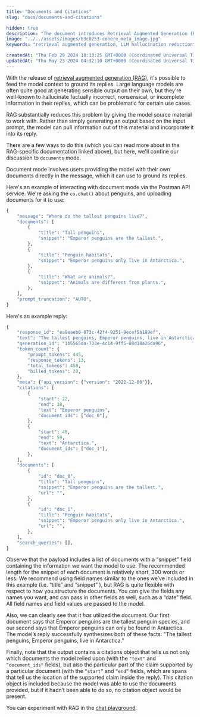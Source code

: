 ```yaml
---
title: "Documents and Citations"
slug: "docs/documents-and-citations"

hidden: true 
description: "The document introduces Retrieval Augmented Generation (RAG) as a method to improve language model responses by providing source material for context. It explains how RAG works in 'documents' mode, where users can upload documents for the model to use in generating replies."
image: "../../assets/images/b3c8253-cohere_meta_image.jpg"  
keywords: "retrieval augmented generation, LLM hallucination reduction"

createdAt: "Thu Feb 29 2024 18:13:25 GMT+0000 (Coordinated Universal Time)"
updatedAt: "Thu May 23 2024 04:32:10 GMT+0000 (Coordinated Universal Time)"
---
```

With the release of [retrieval augmented generation (RAG)](/docs/retrieval-augmented-generation-rag), it's possible to feed the model context to ground its replies. Large language models are often quite good at generating sensible output on their own, but they're well-known to hallucinate factually incorrect, nonsensical, or incomplete information in their replies, which can be problematic for certain use cases.

RAG substantially reduces this problem by giving the model source material to work with. Rather than simply generating an output based on the input prompt, the model can pull information out of this material and incorporate it into its reply.

There are a few ways to do this (which you can read more about in the RAG-specific documentation linked above), but here, we'll confine our discussion to `documents` mode. 

Document mode involves users providing the model with their own documents directly in the message, which it can use to ground its replies.

Here's an example of interacting with document mode via the Postman API service. We're asking the `co.chat()` about penguins, and uploading documents for it to use:

```python PYTHON
{
    "message": "Where do the tallest penguins live?",
    "documents": [
        {
            "title": "Tall penguins",
            "snippet": "Emperor penguins are the tallest.",
        },
        {
            "title": "Penguin habitats",
            "snippet": "Emperor penguins only live in Antarctica.",
        },
        {
            "title": "What are animals?",
            "snippet": "Animals are different from plants.",
        },
    ],
    "prompt_truncation": "AUTO",
}
```

Here's an example reply:

```python PYTHON
{
    "response_id": "ea9eaeb0-073c-42f4-9251-9ecef5b189ef",
    "text": "The tallest penguins, Emperor penguins, live in Antarctica.",
    "generation_id": "1b5565da-733e-4c14-9ff5-88d18a26da96",
    "token_count": {
        "prompt_tokens": 445,
        "response_tokens": 13,
        "total_tokens": 458,
        "billed_tokens": 20,
    },
    "meta": {"api_version": {"version": "2022-12-06"}},
    "citations": [
        {
            "start": 22,
            "end": 38,
            "text": "Emperor penguins",
            "document_ids": ["doc_0"],
        },
        {
            "start": 48,
            "end": 59,
            "text": "Antarctica.",
            "document_ids": ["doc_1"],
        },
    ],
    "documents": [
        {
            "id": "doc_0",
            "title": "Tall penguins",
            "snippet": "Emperor penguins are the tallest.",
            "url": "",
        },
        {
            "id": "doc_1",
            "title": "Penguin habitats",
            "snippet": "Emperor penguins only live in Antarctica.",
            "url": "",
        },
    ],
    "search_queries": [],
}
```

Observe that the payload includes a list of documents with a “snippet” field containing the information we want the model to use. The recommended length for the snippet of each document is relatively short, 300 words or less. We recommend using field names similar to the ones we’ve included in this example (i.e. “title” and “snippet” ), but RAG is quite flexible with respect to how you structure the documents. You can give the fields any names you want, and can pass in other fields as well, such as a “date” field. All field names and field values are passed to the model.

Also, we can clearly see that it _has_ utilized the document. Our first document says that Emperor penguins are the tallest penguin species, and our second says that Emperor penguins can only be found in Antarctica. The model’s reply successfully synthesizes both of these facts: "The tallest penguins, Emperor penguins, live in Antarctica."

Finally, note that the output contains a citations object that tells us not only which documents the model relied upon (with the `"text"` and `“document_ids"` fields), but also the particular part of the claim supported by a particular document (with the `“start”` and `“end”` fields, which are spans that tell us the location of the supported claim inside the reply). This citation object is included because the model was able to use the documents provided, but if it hadn’t been able to do so, no citation object would be present.

You can experiment with RAG in the [chat playground](https://dashboard.cohere.com/playground/chat).
